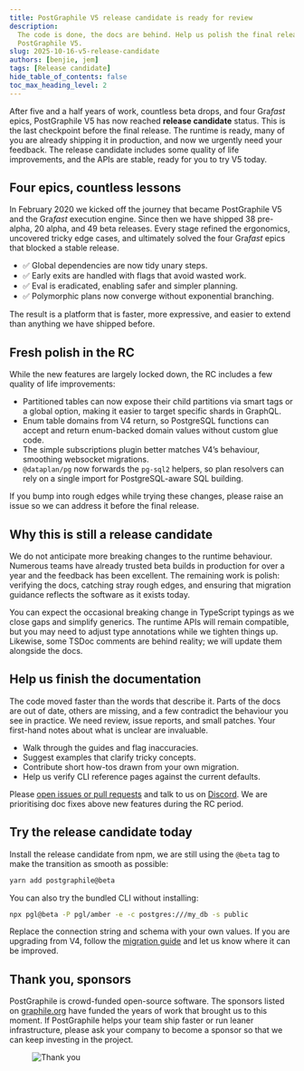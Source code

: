 ```yaml
---
title: PostGraphile V5 release candidate is ready for review
description:
  The code is done, the docs are behind. Help us polish the final release of
  PostGraphile V5.
slug: 2025-10-16-v5-release-candidate
authors: [benjie, jem]
tags: [Release candidate]
hide_table_of_contents: false
toc_max_heading_level: 2
---
```



<div className={styles.intro}>

After five and a half years of work, countless beta drops, and four Gra*fast*
epics, PostGraphile V5 has now reached **release candidate** status. This is
the last checkpoint before the final release. The runtime is ready, many of you
are already shipping it in production, and now we urgently need your feedback.
The release candidate includes some quality of life improvements, and the APIs are
stable, ready for you to try V5 today.

</div>

## Four epics, countless lessons

In February 2020 we kicked off the journey that became PostGraphile V5 and the
Gra*fast* execution engine. Since then we have shipped 38 pre-alpha, 20 alpha,
and 49 beta releases. Every stage refined the ergonomics, uncovered tricky edge
cases, and ultimately solved the four Gra*fast* epics that blocked a stable
release.

- ✅ Global dependencies are now tidy unary steps.
- ✅ Early exits are handled with flags that avoid wasted work.
- ✅ Eval is eradicated, enabling safer and simpler planning.
- ✅ Polymorphic plans now converge without exponential branching.

The result is a platform that is faster, more expressive, and easier to extend
than anything we have shipped before.

<!-- truncate-->

## Fresh polish in the RC

While the new features are largely locked down, the RC includes a few quality
of life improvements:

- Partitioned tables can now expose their child partitions via smart tags or a
  global option, making it easier to target specific shards in GraphQL.
- Enum table domains from V4 return, so PostgreSQL functions can accept and
  return enum-backed domain values without custom glue code.
- The simple subscriptions plugin better matches V4’s behaviour, smoothing websocket migrations.
- `@dataplan/pg` now forwards the `pg-sql2` helpers, so plan resolvers can rely
  on a single import for PostgreSQL-aware SQL building.

If you bump into rough edges while trying these changes, please raise an issue
so we can address it before the final release.

## Why this is still a release candidate

We do not anticipate more breaking changes to the runtime behaviour. Numerous
teams have already trusted beta builds in production for over a year and the
feedback has been excellent. The remaining work is polish: verifying the docs,
catching stray rough edges, and ensuring that migration guidance reflects the
software as it exists today.

You can expect the occasional breaking change in TypeScript typings as we close
gaps and simplify generics. The runtime APIs will remain compatible, but you
may need to adjust type annotations while we tighten things up. Likewise, some
TSDoc comments are behind reality; we will update them alongside the docs.

## Help us finish the documentation

The code moved faster than the words that describe it. Parts of the docs are
out of date, others are missing, and a few contradict the behaviour you see in
practice. We need review, issue reports, and small patches. Your first-hand notes
about what is unclear are invaluable.

- Walk through the guides and flag inaccuracies.
- Suggest examples that clarify tricky concepts.
- Contribute short how-tos drawn from your own migration.
- Help us verify CLI reference pages against the current defaults.

Please [open issues or pull requests](https://github.com/graphile/crystal) and
talk to us on [Discord](https://discord.gg/graphile). We are prioritising doc
fixes above new features during the RC period.

## Try the release candidate today

Install the release candidate from npm, we are still using the `@beta` tag to
make the transition as smooth as possible:

```bash
yarn add postgraphile@beta
```

You can also try the bundled CLI without installing:

```bash
npx pgl@beta -P pgl/amber -e -c postgres:///my_db -s public
```

Replace the connection string and schema with your own values. If you are
upgrading from V4, follow the [migration guide](/postgraphile/5/migrating-from-v4/)
and let us know where it can be improved.

## Thank you, sponsors

PostGraphile is crowd-funded open-source software. The sponsors listed on
[graphile.org](https://graphile.org/sponsor) have funded the years of work that
brought us to this moment. If PostGraphile helps your team ship faster or run
leaner infrastructure, please ask your company to become a sponsor so that we
can keep investing in the project.

<figure>

![Thank you](../static/img/news/thank-you.svg)

</figure>

